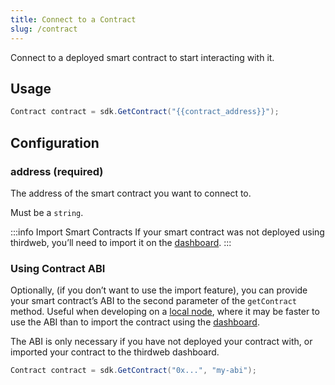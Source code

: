 ---
title: Connect to a Contract
slug: /contract
---

Connect to a deployed smart contract to start interacting with it.

## Usage

```csharp
Contract contract = sdk.GetContract("{{contract_address}}");
```

## Configuration

### address (required)

The address of the smart contract you want to connect to.

Must be a `string`.

:::info Import Smart Contracts
If your smart contract was not deployed using thirdweb, you&rsquo;ll need to import it on the [dashboard](/dashboard).
:::

### Using Contract ABI

Optionally, (if you don&rsquo;t want to use the import feature),
you can provide your smart contract&rsquo;s ABI to the second parameter of the `getContract` method.
Useful when developing on a [local node](https://docs-fjt5whjye.thirdweb-preview.com/sdk/set-up-the-sdk/backend#local-nodes),
where it may be faster to use the ABI than to import the contract using the [dashboard](/dashboard).

The ABI is only necessary if you have not deployed your contract with, or imported your contract
to the thirdweb dashboard.

```csharp
Contract contract = sdk.GetContract("0x...", "my-abi");
```
